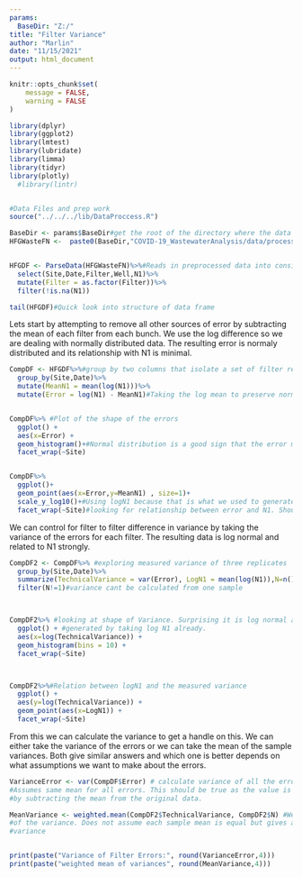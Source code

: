 ```yaml
---
params:
  BaseDir: "Z:/"
title: "Filter Variance"
author: "Marlin"
date: "11/15/2021"
output: html_document
---
```



```r
knitr::opts_chunk$set(
	message = FALSE,
	warning = FALSE
)
```


```r
library(dplyr)
library(ggplot2)
library(lmtest)
library(lubridate)
library(limma)
library(tidyr)
library(plotly)
  #library(lintr)


#Data Files and prep work
source("../../../lib/DataProccess.R")
```



```r
BaseDir <- params$BaseDir#get the root of the directory where the data is stored
HFGWasteFN <-  paste0(BaseDir,"COVID-19_WastewaterAnalysis/data/processed/HFGWasteData071421.csv")


HFGDF <- ParseData(HFGWasteFN)%>%#Reads in preprocessed data into consistent format
  select(Site,Date,Filter,Well,N1)%>%
  mutate(Filter = as.factor(Filter))%>%
  filter(!is.na(N1))

tail(HFGDF)#Quick look into structure of data frame
```


Lets start by attempting to remove all other sources of error by subtracting the mean of each filter from each bunch. We use the log difference so we are dealing with normally distributed data. The resulting error is normaly distributed and its relationship with N1 is minimal.

```r

CompDF <- HFGDF%>%#group by two columns that isolate a set of filter replicates
  group_by(Site,Date)%>%
  mutate(MeanN1 = mean(log(N1)))%>%
  mutate(Error = log(N1) - MeanN1)#Taking the log mean to preserve normal distribution


CompDF%>% #Plot of the shape of the errors
  ggplot() + 
  aes(x=Error) +
  geom_histogram()+#Normal distribution is a good sign that the error model is correct
  facet_wrap(~Site)


CompDF%>%
  ggplot()+
  geom_point(aes(x=Error,y=MeanN1) , size=1)+
  scale_y_log10()+#Using logN1 because that is what we used to generate the error
  facet_wrap(~Site)#looking for relationship between error and N1. Should be flat

```

We can control for filter to filter difference in variance by taking the variance of the errors for each filter. The resulting data is log normal and related to N1 strongly.

```r

CompDF2 <- CompDF%>% #exploring measured variance of three replicates
  group_by(Site,Date)%>%
  summarize(TechnicalVariance = var(Error), LogN1 = mean(log(N1)),N=n())%>%
  filter(N!=1)#variance cant be calculated from one sample



CompDF2%>% #looking at shape of Variance. Surprising it is log normal as it was
  ggplot() + #generated by taking log N1 already.
  aes(x=log(TechnicalVariance)) +
  geom_histogram(bins = 10) +
  facet_wrap(~Site)



CompDF2%>%#Relation between logN1 and the measured variance
  ggplot() + 
  aes(y=log(TechnicalVariance)) + 
  geom_point(aes(x=LogN1)) +
  facet_wrap(~Site)

```

From this we can calculate the variance to get a handle on this. We can either take the variance of the errors or we can take the mean of the sample variances. Both give similar answers and which one is better depends on what assumptions we want to make about the errors.

```r

VarianceError <- var(CompDF$Error) # calculate variance of all the errors.
#Assumes same mean for all errors. This should be true as the value is generated
#by subtracting the mean from the original data.

MeanVariance <- weighted.mean(CompDF2$TechnicalVariance, CompDF2$N) #Weighted Mean
#of the variance. Does not assume each sample mean is equal but gives a larger
#variance


print(paste("Variance of Filter Errors:", round(VarianceError,4)))
print(paste("weighted mean of variances", round(MeanVariance,4)))
```

